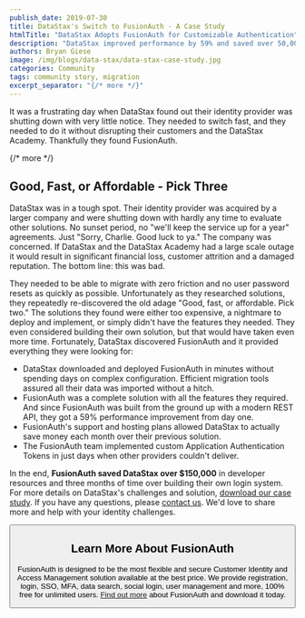 ```yaml
---
publish_date: 2019-07-30 
title: DataStax's Switch to FusionAuth - A Case Study
htmlTitle: "DataStax Adopts FusionAuth for Customizable Authentication"
description: "DataStax improved performance by 59% and saved over 50,000 by switching to FusionAuth for a customizable authentication solution."
authors: Bryan Giese
image: /img/blogs/data-stax/data-stax-case-study.jpg
categories: Community
tags: community story, migration
excerpt_separator: "{/* more */}"
---
```


It was a frustrating day when DataStax found out their identity provider was shutting down with very little notice. They needed to switch fast, and they needed to do it without disrupting their customers and the DataStax Academy. Thankfully they found FusionAuth.

{/* more */}

## Good, Fast, or Affordable - Pick Three

DataStax was in a tough spot. Their identity provider was acquired by a larger company and were shutting down with hardly any time to evaluate other solutions. No sunset period, no "we'll keep the service up for a year" agreements. Just "Sorry, Charlie. Good luck to ya." The company was concerned. If DataStax and the DataStax Academy had a large scale outage it would result in significant financial loss, customer attrition and a damaged reputation. The bottom line: this was bad.

They needed to be able to migrate with zero friction and no user password resets as quickly as possible. Unfortunately as they researched solutions, they repeatedly re-discovered the old adage "Good, fast, or affordable. Pick two." The solutions they found were either too expensive, a nightmare to deploy and implement, or simply didn't have the features they needed. They even considered building their own solution, but that would have taken even more time. Fortunately, DataStax discovered FusionAuth and it provided everything they were looking for:

- DataStax downloaded and deployed FusionAuth in minutes without spending days on complex configuration. Efficient migration tools assured all their data was imported without a hitch.
- FusionAuth was a complete solution with all the features they required. And since FusionAuth was built from the ground up with a modern REST API, they got a 59% performance improvement from day one.
- FusionAuth's support and hosting plans allowed DataStax to actually save money each month over their previous solution.
- The FusionAuth team implemented custom Application Authentication Tokens in just days when other providers couldn't deliver.

In the end, **FusionAuth saved DataStax over $150,000** in developer resources and three months of time over building their own login system. For more details on DataStax's challenges and solution, [download our case study](/resources/datastax-case-study.pdf). If you have any questions, please [contact us](/contact). We'd love to share more and help with your identity challenges.

<Button href="/resources/datastax-case-study.pdf" label="Download the Case Study" />

## Learn More About FusionAuth

FusionAuth is designed to be the most flexible and secure Customer Identity and Access Management solution available at the best price. We provide registration, login, SSO, MFA, data search, social login, user management and more, 100% free for unlimited users. [Find out more](/get-started) about FusionAuth and download it today.

